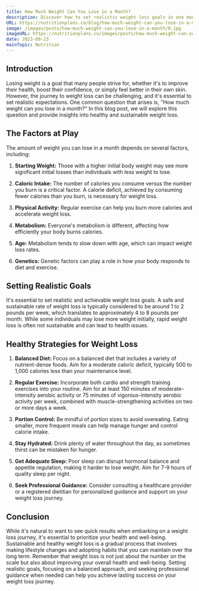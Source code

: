 ```yaml
---
title: How Much Weight Can You Lose in a Month?
description: Discover how to set realistic weight loss goals in one month while focusing on balanced nutrition and regular exercise.
URL: https://nutritionplans.co/blog/how-much-weight-can-you-lose-in-a-month
image: /images/posts/how-much-weight-can-you-lose-in-a-month/0.jpg
imageURL: https://nutritionplans.co/images/posts/how-much-weight-can-you-lose-in-a-month/0.jpg
date: 2023-09-23
mainTopic: Nutrition
---
```


## Introduction

Losing weight is a goal that many people strive for, whether it's to improve their health, boost their confidence, or simply feel better in their own skin. However, the journey to weight loss can be challenging, and it's essential to set realistic expectations. One common question that arises is, "How much weight can you lose in a month?" In this blog post, we will explore this question and provide insights into healthy and sustainable weight loss.

## The Factors at Play

The amount of weight you can lose in a month depends on several factors, including:

1. **Starting Weight:** Those with a higher initial body weight may see more significant initial losses than individuals with less weight to lose.

2. **Caloric Intake:** The number of calories you consume versus the number you burn is a critical factor. A calorie deficit, achieved by consuming fewer calories than you burn, is necessary for weight loss.

3. **Physical Activity:** Regular exercise can help you burn more calories and accelerate weight loss.

4. **Metabolism:** Everyone's metabolism is different, affecting how efficiently your body burns calories.

5. **Age:** Metabolism tends to slow down with age, which can impact weight loss rates.

6. **Genetics:** Genetic factors can play a role in how your body responds to diet and exercise.

## Setting Realistic Goals

It's essential to set realistic and achievable weight loss goals. A safe and sustainable rate of weight loss is typically considered to be around 1 to 2 pounds per week, which translates to approximately 4 to 8 pounds per month. While some individuals may lose more weight initially, rapid weight loss is often not sustainable and can lead to health issues.

## Healthy Strategies for Weight Loss

1. **Balanced Diet:** Focus on a balanced diet that includes a variety of nutrient-dense foods. Aim for a moderate caloric deficit, typically 500 to 1,000 calories less than your maintenance level.

2. **Regular Exercise:** Incorporate both cardio and strength training exercises into your routine. Aim for at least 150 minutes of moderate-intensity aerobic activity or 75 minutes of vigorous-intensity aerobic activity per week, combined with muscle-strengthening activities on two or more days a week.

3. **Portion Control:** Be mindful of portion sizes to avoid overeating. Eating smaller, more frequent meals can help manage hunger and control calorie intake.

4. **Stay Hydrated:** Drink plenty of water throughout the day, as sometimes thirst can be mistaken for hunger.

5. **Get Adequate Sleep:** Poor sleep can disrupt hormonal balance and appetite regulation, making it harder to lose weight. Aim for 7-9 hours of quality sleep per night.

6. **Seek Professional Guidance:** Consider consulting a healthcare provider or a registered dietitian for personalized guidance and support on your weight loss journey.

## Conclusion

While it's natural to want to see quick results when embarking on a weight loss journey, it's essential to prioritize your health and well-being. Sustainable and healthy weight loss is a gradual process that involves making lifestyle changes and adopting habits that you can maintain over the long term. Remember that weight loss is not just about the number on the scale but also about improving your overall health and well-being. Setting realistic goals, focusing on a balanced approach, and seeking professional guidance when needed can help you achieve lasting success on your weight loss journey.
